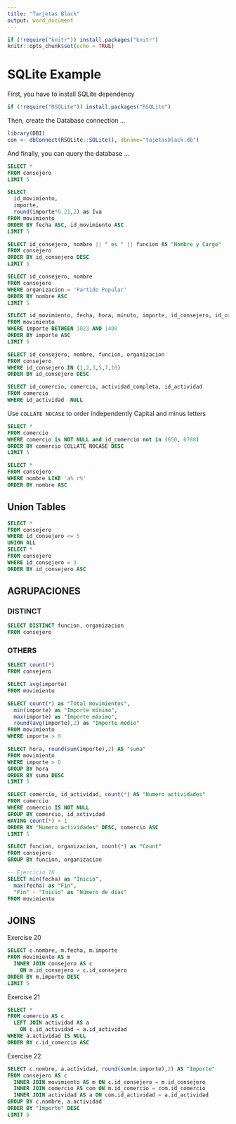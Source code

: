 ```yaml
---
title: "Tarjetas Black"
output: word_document
---
```


```r
if (!require("knitr")) install.packages("knitr")
knitr::opts_chunk$set(echo = TRUE)
```

# SQLite Example

First, you have to install SQLite dependency

```r
if (!require("RSQLite")) install.packages("RSQLite")
```

Then, create the Database connection ...

```r
library(DBI)
con <- dbConnect(RSQLite::SQLite(), dbname="tajetasblack.db")

```

And finally, you can query the database ...

```sql

SELECT *
FROM consejero
LIMIT 5
```


```sql
SELECT 
  id_movimiento,
  importe,
  round(importe*0.21,2) as Iva
FROM movimiento
ORDER BY fecha ASC, id_movimiento ASC
LIMIT 5
```

```sql
SELECT id_consejero, nombre || " es " || funcion AS "Nombre y Cargo"
FROM consejero
ORDER BY id_consejero DESC
LIMIT 5
```

```sql
SELECT id_consejero, nombre
FROM consejero
WHERE organizacion = 'Partido Popular'
ORDER BY nombre ASC
LIMIT 5
```

```sql
SELECT id_movimiento, fecha, hora, minuto, importe, id_consejero, id_comercio
FROM movimiento
WHERE importe BETWEEN 1023 AND 1400
ORDER BY importe ASC
LIMIT 5
```

```sql
SELECT id_consejero, nombre, funcion, organizacion
FROM consejero
WHERE id_consejero IN (1,2,3,5,7,10)
ORDER BY id_consejero DESC
```

```sql
SELECT id_comercio, comercio, actividad_completa, id_actividad
FROM comercio
WHERE id_actividad  NULL
```

Use `COLLATE NOCASE` to order independently Capital and minus letters

```sql
SELECT *
FROM comercio
WHERE comercio is NOT NULL and id_comercio not in (650, 6788)
ORDER BY comercio COLLATE NOCASE DESC
LIMIT 5
```

```sql
SELECT *
FROM consejero
WHERE nombre LIKE 'a% r%'
ORDER BY nombre ASC
```

## Union Tables

```sql
SELECT *
FROM consejero
WHERE id_consejero <= 5
UNION ALL
SELECT *
FROM consejero
WHERE id_consejero = 3
ORDER BY id_consejero ASC
```

## AGRUPACIONES


### DISTINCT

```sql
SELECT DISTINCT funcion, organizacion
FROM consejero
```


### OTHERS

```sql
SELECT count(*)
FROM consejero
```

```sql
SELECT avg(importe)
FROM movimiento
```

```sql
SELECT count(*) as "Total movimientos",
  min(importe) as "Importe mínimo",
  max(importe) as "Importe máximo",
  round(avg(importe),2) as "Importe medio"
FROM movimiento
WHERE importe > 0
```

```sql
SELECT hora, round(sum(importe),2) AS "suma"
FROM movimiento
WHERE importe > 0
GROUP BY hora
ORDER BY suma DESC
LIMIT 5
```

```sql
SELECT comercio, id_actividad, count(*) AS "Numero actividades"
FROM comercio
WHERE comercio IS NOT NULL
GROUP BY comercio, id_actividad
HAVING count(*) > 1
ORDER BY "Numero actividades" DESC, comercio ASC
LIMIT 5
```

```sql
SELECT funcion, organizacion, count(*) as "Count"
FROM consejero
GROUP BY funcion, organizacion
```

```sql
-- Ejercicio 16
SELECT min(fecha) as "Inicio",
  max(fecha) as "Fin",
  "Fin" - "Inicio" as "Número de días"
FROM movimiento
```

## JOINS

Exercise 20

```sql
SELECT c.nombre, m.fecha, m.importe
FROM movimiento AS m
  INNER JOIN consejero AS c
    ON m.id_consejero = c.id_consejero
ORDER BY m.importe DESC
LIMIT 5
```

Exercise 21

```sql
SELECT *
FROM comercio AS c
  LEFT JOIN actividad AS a
    ON c.id_actividad = a.id_actividad
WHERE a.actividad IS NULL
ORDER BY c.id_comercio ASC
```

Exercise 22

```sql
SELECT c.nombre, a.actividad, round(sum(m.importe),2) AS "Importe"
FROM consejero AS c
  INNER JOIN movimiento AS m ON c.id_consejero = m.id_consejero
  INNER JOIN comercio AS com ON m.id_comercio = com.id_comercio
  INNER JOIN actividad AS a ON com.id_actividad = a.id_actividad
GROUP BY c.nombre, a.actividad
ORDER BY "Importe" DESC
LIMIT 5
```

